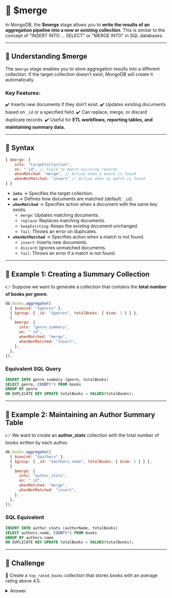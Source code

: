 # 👐 $merge

In MongoDB, the **$merge** stage allows you to **write the results of an aggregation pipeline into a new or existing collection**. This is similar to the concept of "INSERT INTO ... SELECT" or "MERGE INTO" in SQL databases.

---

## **🔹 Understanding $merge**

The `$merge` stage enables you to store aggregation results into a different collection. If the target collection doesn’t exist, MongoDB will create it automatically.

### **Key Features:**

✔️ Inserts new documents if they don’t exist.
✔️ Updates existing documents based on `_id` or a specified field.
✔️ Can replace, merge, or discard duplicate records.
✔️ Useful for **ETL workflows, reporting tables, and maintaining summary data.**

---

## **🔹 Syntax**

```js
{ $merge: {
    into: "targetCollection",
    on: "_id", // Field to match existing records
    whenMatched: "merge", // Action when a match is found
    whenNotMatched: "insert" // Action when no match is found
} }
```

- **`into`** → Specifies the target collection.
- **`on`** → Defines how documents are matched (default: `_id`).
- **`whenMatched`** → Specifies action when a document with the same key exists.
  - `merge`: Updates matching documents.
  - `replace`: Replaces matching documents.
  - `keepExisting`: Keeps the existing document unchanged.
  - `fail`: Throws an error on duplicates.
- **`whenNotMatched`** → Specifies action when a match is not found.
  - `insert`: Inserts new documents.
  - `discard`: Ignores unmatched documents.
  - `fail`: Throws an error if a match is not found.

---

## **🔹 Example 1: Creating a Summary Collection**

👉 Suppose we want to generate a collection that contains the **total number of books per genre**.

```js
db.books.aggregate([
  { $unwind: "$genres" },
  { $group: { _id: "$genres", totalBooks: { $sum: 1 } } },
  {
    $merge: {
      into: "genre_summary",
      on: "_id",
      whenMatched: "merge",
      whenNotMatched: "insert",
    },
  },
]);
```

### **Equivalent SQL Query**

```sql
INSERT INTO genre_summary (genre, totalBooks)
SELECT genre, COUNT(*) FROM books
GROUP BY genre
ON DUPLICATE KEY UPDATE totalBooks = VALUES(totalBooks);
```

---

## **🔹 Example 2: Maintaining an Author Summary Table**

👉 We want to create an **author_stats** collection with the total number of books written by each author.

```js
db.books.aggregate([
  { $unwind: "$authors" },
  { $group: { _id: "$authors.name", totalBooks: { $sum: 1 } } },
  {
    $merge: {
      into: "author_stats",
      on: "_id",
      whenMatched: "merge",
      whenNotMatched: "insert",
    },
  },
]);
```

### **SQL Equivalent**

```sql
INSERT INTO author_stats (authorName, totalBooks)
SELECT authors.name, COUNT(*) FROM books
GROUP BY authors.name
ON DUPLICATE KEY UPDATE totalBooks = VALUES(totalBooks);
```

---

## 👐 Challenge

👐 Create a `top_rated_books` collection that stores books with an average rating above 4.5.

<details>
  <summary>Answer</summary>
    ```js
    db.books.aggregate([
      {
        $lookup:
          {
            from: "reviews",
            localField: "_id",
            foreignField: "bookId",
            as: "reviews"
          }
      }
    ]);
    ```
</details>
